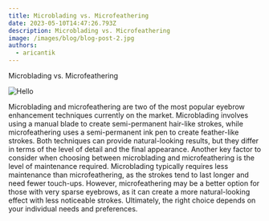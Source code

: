 ```yaml
---
title: Microblading vs. Microfeathering
date: 2023-05-10T14:47:26.793Z
description: Microblading vs. Microfeathering
image: /images/blog/blog-post-2.jpg
authors:
  - aricantik
---
```

Microblading vs. Microfeathering

![Hello](https://wponzzunhfwetffursiz.supabase.co/storage/v1/object/public/images/photo_marcio_128x128.jpg)

Microblading and microfeathering are two of the most popular eyebrow enhancement techniques currently on the market. Microblading involves using a manual blade to create semi-permanent hair-like strokes, while microfeathering uses a semi-permanent ink pen to create feather-like strokes. Both techniques can provide natural-looking results, but they differ in terms of the level of detail and the final appearance. Another key factor to consider when choosing between microblading and microfeathering is the level of maintenance required. Microblading typically requires less maintenance than microfeathering, as the strokes tend to last longer and need fewer touch-ups. However, microfeathering may be a better option for those with very sparse eyebrows, as it can create a more natural-looking effect with less noticeable strokes. Ultimately, the right choice depends on your individual needs and preferences.
